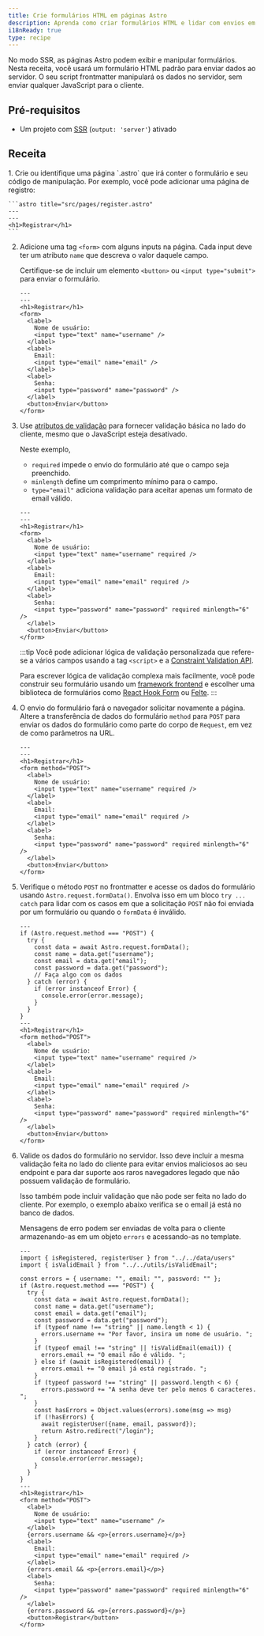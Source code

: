 ```yaml
---
title: Crie formulários HTML em páginas Astro
description: Aprenda como criar formulários HTML e lidar com envios em seu frontmatter.
i18nReady: true
type: recipe
---
```


No modo SSR, as páginas Astro podem exibir e manipular formulários. Nesta receita, você usará um formulário HTML padrão para enviar dados ao servidor. O seu script frontmatter manipulará os dados no servidor, sem enviar qualquer JavaScript para o cliente.

## Pré-requisitos
- Um projeto com [SSR](/pt-br/guides/on-demand-rendering/) (`output: 'server'`) ativado

## Receita

<Steps>
1. Crie ou identifique uma página `.astro` que irá conter o formulário e seu código de manipulação. Por exemplo, você pode adicionar uma página de registro:

    ```astro title="src/pages/register.astro"
    ---
    ---
    <h1>Registrar</h1>
    ```

2. Adicione uma tag `<form>` com alguns inputs na página. Cada input deve ter um atributo `name` que descreva o valor daquele campo.

    Certifique-se de incluir um elemento `<button>` ou `<input type="submit">` para enviar o formulário.

    ```astro title="src/pages/register.astro"
    ---
    ---
    <h1>Registrar</h1>
    <form>
      <label>
        Nome de usuário:
        <input type="text" name="username" />
      </label>
      <label>
        Email:
        <input type="email" name="email" />
      </label>
      <label>
        Senha:
        <input type="password" name="password" />
      </label>
      <button>Enviar</button>
    </form>
    ```

3. Use [atributos de validação](https://developer.mozilla.org/pt-BR/docs/Learn/Forms/Form_validation#usando_validação_de_formulário_integrada) para fornecer validação básica no lado do cliente, mesmo que o JavaScript esteja desativado.

    Neste exemplo,
    - `required` impede o envio do formulário até que o campo seja preenchido.
    - `minlength` define um comprimento mínimo para o campo.
    - `type="email"` adiciona validação para aceitar apenas um formato de email válido.

    ```astro title="src/pages/register.astro"
    ---
    ---
    <h1>Registrar</h1>
    <form>
      <label>
        Nome de usuário:
        <input type="text" name="username" required />
      </label>
      <label>
        Email:
        <input type="email" name="email" required />
      </label>
      <label>
        Senha:
        <input type="password" name="password" required minlength="6" />
      </label>
      <button>Enviar</button>
    </form>
    ```
    
    :::tip
    Você pode adicionar lógica de validação personalizada que refere-se a vários campos usando a tag `<script>` e a [Constraint Validation API](https://developer.mozilla.org/en-US/docs/Web/HTML/Constraint_validation#complex_constraints_using_the_constraint_validation_api).

    Para escrever lógica de validação complexa mais facilmente, você pode construir seu formulário usando um [framework frontend](/pt-br/guides/framework-components/) e escolher uma biblioteca de formulários como [React Hook Form](https://react-hook-form.com/) ou [Felte](https://felte.dev/).
    :::

4. O envio do formulário fará o navegador solicitar novamente a página. Altere a transferência de dados do formulário `method` para `POST` para enviar os dados do formulário como parte do corpo de `Request`, em vez de como parâmetros na URL.

    ```astro title="src/pages/register.astro" 'method="POST"'
    ---
    ---
    <h1>Registrar</h1>
    <form method="POST">
      <label>
        Nome de usuário:
        <input type="text" name="username" required />
      </label>
      <label>
        Email:
        <input type="email" name="email" required />
      </label>
      <label>
        Senha:
        <input type="password" name="password" required minlength="6" />
      </label>
      <button>Enviar</button>
    </form>
    ```

5. Verifique o método `POST` no frontmatter e acesse os dados do formulário usando `Astro.request.formData()`. Envolva isso em um bloco `try ... catch` para lidar com os casos em que a solicitação `POST` não foi enviada por um formulário ou quando o `formData` é inválido.

    ```astro title="src/pages/register.astro" ins={2-14} "Astro.request.formData()"
    ---
    if (Astro.request.method === "POST") {
      try {
        const data = await Astro.request.formData();
        const name = data.get("username");
        const email = data.get("email");
        const password = data.get("password");
        // Faça algo com os dados
      } catch (error) {
        if (error instanceof Error) {
          console.error(error.message);
        }
      }
    }
    ---
    <h1>Registrar</h1>
    <form method="POST">
      <label>
        Nome de usuário:
        <input type="text" name="username" required />
      </label>
      <label>
        Email:
        <input type="email" name="email" required />
      </label>
      <label>
        Senha:
        <input type="password" name="password" required minlength="6" />
      </label>
      <button>Enviar</button>
    </form>
    ```

6. Valide os dados do formulário no servidor. Isso deve incluir a mesma validação feita no lado do cliente para evitar envios maliciosos ao seu endpoint e para dar suporte aos raros navegadores legado que não possuem validação de formulário.

    Isso também pode incluir validação que não pode ser feita no lado do cliente. Por exemplo, o exemplo abaixo verifica se o email já está no banco de dados.

    Mensagens de erro podem ser enviadas de volta para o cliente armazenando-as em um objeto `errors` e acessando-as no template.

    ```astro title="src/pages/register.astro" ins={5, 12-22, 41, 46, 51}
    ---
    import { isRegistered, registerUser } from "../../data/users"
    import { isValidEmail } from "../../utils/isValidEmail";

    const errors = { username: "", email: "", password: "" };
    if (Astro.request.method === "POST") {
      try {
        const data = await Astro.request.formData();
        const name = data.get("username");
        const email = data.get("email");
        const password = data.get("password");
        if (typeof name !== "string" || name.length < 1) {
          errors.username += "Por favor, insira um nome de usuário. ";
        }
        if (typeof email !== "string" || !isValidEmail(email)) {
          errors.email += "O email não é válido. ";
        } else if (await isRegistered(email)) {
          errors.email += "O email já está registrado. ";
        }
        if (typeof password !== "string" || password.length < 6) {
          errors.password += "A senha deve ter pelo menos 6 caracteres. ";
        }
        const hasErrors = Object.values(errors).some(msg => msg)
        if (!hasErrors) {
          await registerUser({name, email, password});
          return Astro.redirect("/login");
        }
      } catch (error) {
        if (error instanceof Error) {
          console.error(error.message);
        }
      }
    }
    ---
    <h1>Registrar</h1>
    <form method="POST">
      <label>
        Nome de usuário:
        <input type="text" name="username" />
      </label>
      {errors.username && <p>{errors.username}</p>}
      <label>
        Email:
        <input type="email" name="email" required />
      </label>
      {errors.email && <p>{errors.email}</p>}
      <label>
        Senha:
        <input type="password" name="password" required minlength="6" />
      </label>
      {errors.password && <p>{errors.password}</p>}
      <button>Registrar</button>
    </form>

    ```
</Steps>
